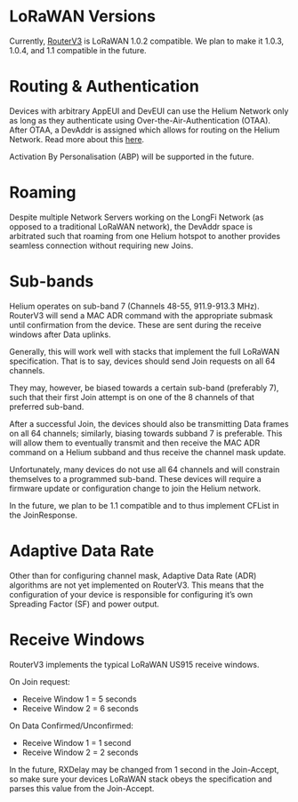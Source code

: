 # LoRaWAN Versions
Currently, [RouterV3](https://github.com/helium/routerv3) is LoRaWAN 1.0.2 compatible. We plan to make it 1.0.3, 1.0.4, and 1.1 compatible in the future.

# Routing & Authentication

Devices with arbitrary AppEUI and DevEUI can use the Helium Network only as long as they authenticate using Over-the-Air-Authentication (OTAA). After OTAA, a DevAddr is assigned which allows for routing on the Helium Network. Read more about this [here](/longfi/longfi-routing).

Activation By Personalisation (ABP) will be supported in the future.

# Roaming

Despite multiple Network Servers working on the LongFi Network (as opposed to a traditional LoRaWAN network), the DevAddr space is arbitrated such that roaming from one Helium hotspot to another provides seamless connection without requiring new Joins.

# Sub-bands

Helium operates on sub-band 7 (Channels 48-55, 911.9-913.3 MHz). RouterV3 will send a MAC ADR command with the appropriate submask until confirmation from the device. These are sent during the receive windows after Data uplinks. 

Generally, this will work well with stacks that implement the full LoRaWAN specification. That is to say, devices should send Join requests on all 64 channels. 

They may, however, be biased towards a certain sub-band (preferably 7), such that their first Join attempt is on one of the 8 channels of that preferred sub-band.

After a successful Join, the devices should also be transmitting Data frames on all 64 channels; similarly, biasing towards subband 7 is preferable. This will allow them to eventually transmit and then receive the MAC ADR command on a Helium subband and thus receive the channel mask update.

Unfortunately, many devices do not use all 64 channels and will constrain themselves to a programmed sub-band. These devices will require a firmware update or configuration change to join the Helium network.

In the future, we plan to be 1.1 compatible and to thus implement CFList in the JoinResponse.

# Adaptive Data Rate

Other than for configuring channel mask, Adaptive Data Rate (ADR) algorithms are not yet implemented on RouterV3. This means that the configuration of your device is responsible for configuring it’s own Spreading Factor (SF) and power output.

# Receive Windows

RouterV3 implements the typical LoRaWAN US915 receive windows.

On Join request:
* Receive Window 1 = 5 seconds
* Receive Window 2 = 6 seconds

On Data Confirmed/Unconfirmed:
* Receive Window 1 = 1 second
* Receive Window 2 = 2 seconds

In the future, RXDelay may be changed from 1 second in the Join-Accept, so make sure your devices LoRaWAN stack obeys the specification and parses this value from the Join-Accept.